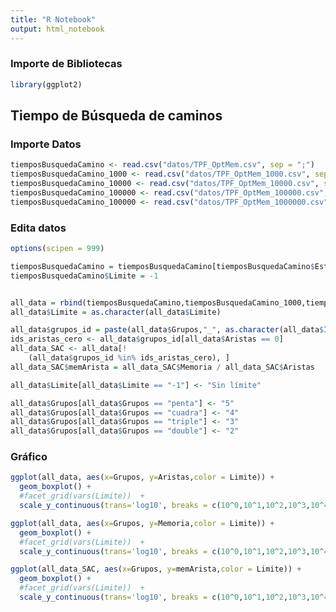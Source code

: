 ```yaml
---
title: "R Notebook"
output: html_notebook
---
```



### Importe de Bibliotecas

```r
library(ggplot2)
```

## Tiempo de Búsqueda de caminos

### Importe Datos

```r
tiemposBusquedaCamino <- read.csv("datos/TPF_OptMem.csv", sep = ";")
tiemposBusquedaCamino_1000 <- read.csv("datos/TPF_OptMem_1000.csv", sep = ";")
tiemposBusquedaCamino_10000 <- read.csv("datos/TPF_OptMem_10000.csv", sep = ";")
tiemposBusquedaCamino_100000 <- read.csv("datos/TPF_OptMem_100000.csv", sep = ";")
tiemposBusquedaCamino_100000 <- read.csv("datos/TPF_OptMem_1000000.csv", sep = ";")
```

### Edita datos

```r
options(scipen = 999)

tiemposBusquedaCamino = tiemposBusquedaCamino[tiemposBusquedaCamino$Estructura =='graphComp',]
tiemposBusquedaCamino$Limite = -1


all_data = rbind(tiemposBusquedaCamino,tiemposBusquedaCamino_1000,tiemposBusquedaCamino_10000,tiemposBusquedaCamino_100000)
all_data$Limite = as.character(all_data$Limite)

all_data$grupos_id = paste(all_data$Grupos,"_", as.character(all_data$ID))
ids_aristas_cero <- all_data$grupos_id[all_data$Aristas == 0]
all_data_SAC <- all_data[!
    (all_data$grupos_id %in% ids_aristas_cero), ]
all_data_SAC$memArista = all_data_SAC$Memoria / all_data_SAC$Aristas

all_data$Limite[all_data$Limite == "-1"] <- "Sin límite"

all_data$Grupos[all_data$Grupos == "penta"] <- "5"
all_data$Grupos[all_data$Grupos == "cuadra"] <- "4"
all_data$Grupos[all_data$Grupos == "triple"] <- "3"
all_data$Grupos[all_data$Grupos == "double"] <- "2"


```

### Gráfico

```r
ggplot(all_data, aes(x=Grupos, y=Aristas,color = Limite)) + 
  geom_boxplot() + 
  #facet_grid(vars(Limite))  + 
  scale_y_continuous(trans='log10', breaks = c(10^0,10^1,10^2,10^3,10^4,10^5,10^6,10^7,10^8,10^9,10^10,10^11))
```

```r
ggplot(all_data, aes(x=Grupos, y=Memoria,color = Limite)) + 
  geom_boxplot() + 
  #facet_grid(vars(Limite))  + 
  scale_y_continuous(trans='log10', breaks = c(10^0,10^1,10^2,10^3,10^4,10^5,10^6,10^7,10^8,10^9,10^10,10^11,10^12))
```

```r
ggplot(all_data_SAC, aes(x=Grupos, y=memArista,color = Limite)) + 
  geom_boxplot() + 
  #facet_grid(vars(Limite))  + 
  scale_y_continuous(trans='log10', breaks = c(10^0,10^1,10^2,10^3,10^4,10^5,10^6,10^7,10^8,10^9,10^10,10^11,10^12))
```